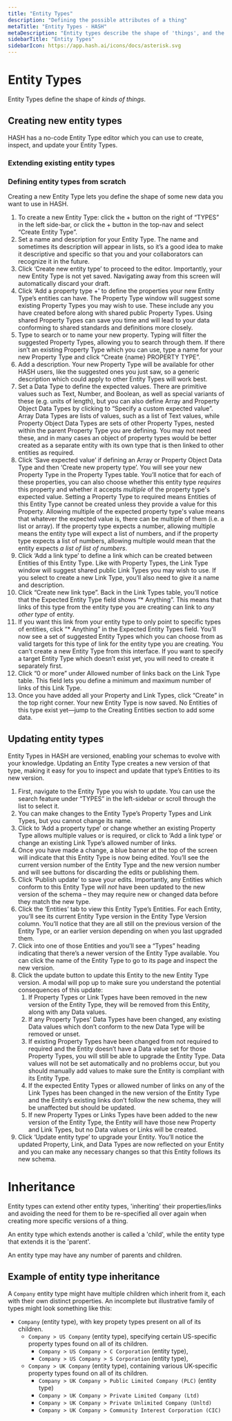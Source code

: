 ```yaml
---
title: "Entity Types"
description: "Defining the possible attributes of a thing"
metaTitle: "Entity Types - HASH"
metaDescription: "Entity types describe the shape of 'things', and the kind of attributes that are expected to be associated with them"
sidebarTitle: "Entity Types"
sidebarIcon: https://app.hash.ai/icons/docs/asterisk.svg
---
```


# Entity Types

Entity Types define the shape of _kinds of things_.

## Creating new entity types

HASH has a no-code Entity Type editor which you can use to create, inspect, and update your Entity Types.

### Extending existing entity types

### Defining entity types from scratch<a id="#creating-entity-types" />

Creating a new Entity Type lets you define the shape of some new data you want to use in HASH.

1. To create a new Entity Type: click the + button on the right of “TYPES” in the left side-bar, or click the + button in the top-nav and select “Create Entity Type”.
1. Set a name and description for your Entity Type. The name and sometimes its description will appear in lists, so it’s a good idea to make it descriptive and specific so that you and your collaborators can recognize it in the future.
1. Click ‘Create new entity type’ to proceed to the editor. Importantly, your new Entity Type is not yet saved. Navigating away from this screen will automatically discard your draft.
1. Click ‘Add a property type +’ to define the properties your new Entity Type’s entities can have. The Property Type window will suggest some existing Property Types you may wish to use. These include any you have created before along with shared public Property Types. Using shared Property Types can save you time and will lead to your data conforming to shared standards and definitions more closely.
1. Type to search or to name your new property. Typing will filter the suggested Property Types, allowing you to search through them. If there isn’t an existing Property Type which you can use, type a name for your new Property Type and click “Create {name} PROPERTY TYPE”.
1. Add a description. Your new Property Type will be available for other HASH users, like the suggested ones you just saw, so a generic description which could apply to other Entity Types will work best.
1. Set a Data Type to define the expected values. There are primitive values such as Text, Number, and Boolean, as well as special variants of these (e.g. units of length), but you can also define Array and Property Object Data Types by clicking to “Specify a custom expected value”. Array Data Types are lists of values, such as a list of Text values, while Property Object Data Types are sets of other Property Types, nested within the parent Property Type you are defining. You may not need these, and in many cases an object of property types would be better created as a separate entity with its own type that is then linked to other entities as required.
1. Click ‘Save expected value’ if defining an Array or Property Object Data Type and then ‘Create new property type’. You will see your new Property Type in the Property Types table. You’ll notice that for each of these properties, you can also choose whether this entity type _requires_ this property and whether it accepts _multiple_ of the property type's expected value. Setting a Property Type to required means Entities of this Entity Type cannot be created unless they provide a value for this Property. Allowing multiple of the expected property type's value means that whatever the expected value is, there can be multiple of them (i.e. a list or array). If the property type expects a number, allowing multiple means the entity type will expect a list of numbers, and if the property type expects a list of numbers, allowing multiple would mean that the entity expects _a list of list of numbers_.
1. Click ‘Add a link type’ to define a link which can be created between Entities of this Entity Type. Like with Property Types, the Link Type window will suggest shared public Link Types you may wish to use. If you select to create a new Link Type, you’ll also need to give it a name and description.
1. Click “Create new link type”. Back in the Link Types table, you’ll notice that the Expected Entity Type field shows “\* Anything”. This means that links of this type from the entity type you are creating can link to _any other type_ of entity.
1. If you want this link from your entity type to only point to specific types of entities, click “\* Anything” in the Expected Entity Types field. You’ll now see a set of suggested Entity Types which you can choose from as valid targets for this type of link for the entity type you are creating. You can’t create a new Entity Type from this interface. If you want to specify a target Entity Type which doesn’t exist yet, you will need to create it separately first.
1. Click “0 or more” under Allowed number of links back on the Link Type table. This field lets you define a minimum and maximum number of links of this Link Type.
1. Once you have added all your Property and Link Types, click “Create” in the top right corner. Your new Entity Type is now saved. No Entities of this type exist yet—jump to the Creating Entities section to add some data.

## Updating entity types<a id="#updating-an-entity-type" />

Entity Types in HASH are versioned, enabling your schemas to evolve with your knowledge. Updating an Entity Type creates a new version of that type, making it easy for you to inspect and update that type’s Entities to its new version.

1. First, navigate to the Entity Type you wish to update. You can use the search feature under “TYPES” in the left-sidebar or scroll through the list to select it.
1. You can make changes to the Entity Type’s Property Types and Link Types, but you cannot change its name.
1. Click to ‘Add a property type’ or change whether an existing Property Type allows multiple values or is required, or click to ‘Add a link type’ or change an existing Link Type’s allowed number of links.
1. Once you have made a change, a blue banner at the top of the screen will indicate that this Entity Type is now being edited. You’ll see the current version number of the Entity Type and the new version number and will see buttons for discarding the edits or publishing them.
1. Click ‘Publish update’ to save your edits. Importantly, any Entities which conform to this Entity Type will _not_ have been updated to the new version of the schema – they may require new or changed data before they match the new type.
1. Click the ‘Entities’ tab to view this Entity Type’s Entities. For each Entity, you’ll see its current Entity Type version in the Entity Type Version column. You’ll notice that they are all still on the previous version of the Entity Type, or an earlier version depending on when you last upgraded them.
1. Click into one of those Entities and you’ll see a “Types” heading indicating that there’s a newer version of the Entity Type available. You can click the name of the Entity Type to go to its page and inspect the new version.
1. Click the update button to update this Entity to the new Entity Type version. A modal will pop up to make sure you understand the potential consequences of this update:
   1. If Property Types or Link Types have been removed in the new version of the Entity Type, they will be removed from this Entity, along with any Data values.
   1. If any Property Types’ Data Types have been changed, any existing Data values which don’t conform to the new Data Type will be removed or unset.
   1. If existing Property Types have been changed from not required to required and the Entity doesn’t have a Data value set for those Property Types, you will still be able to upgrade the Entity Type. Data values will not be set automatically and no problems occur, but you should manually add values to make sure the Entity is compliant with its Entity Type.
   1. If the expected Entity Types or allowed number of links on any of the Link Types has been changed in the new version of the Entity Type and the Entity’s existing links don’t follow the new schema, they will be unaffected but should be updated.
   1. If new Property Types or Links Types have been added to the new version of the Entity Type, the Entity will have those new Property and Link Types, but no Data values or Links will be created.
1. Click ‘Update entity type’ to upgrade your Entity. You’ll notice the updated Property, Link, and Data Types are now reflected on your Entity and you can make any necessary changes so that this Entity follows its new schema.

# Inheritance

Entity types can extend other entity types, 'inheriting' their properties/links and avoiding the need for them to be re-specified all over again when creating more specific versions of a thing.

An entity type which extends another is called a 'child', while the entity type that extends it is the 'parent'.

An entity type may have any number of parents and children.

## Example of entity type inheritance

A `Company` entity type might have multiple children which inherit from it, each with their own distinct properties. An incomplete but illustrative family of types might look something like this:

- `Company` (entity type), with key propety types present on all of its children.
  - `Company > US Company` (entity type), specifying certain US-specific property types found on all of its children.
    - `Company > US Company > C Corporation` (entity type),
    - `Company > US Company > S Corporation` (entity type), 
  - `Company > UK Company` (entity type), containing various UK-specific property types found on all of its children.
    - `Company > UK Company > Public Limited Company (PLC)` (entity type)
    - `Company > UK Company > Private Limited Company (Ltd)`
    - `Company > UK Company > Private Unlimited Company (Unltd)`
    - `Company > UK Company > Community Interest Corporation (CIC)`
    